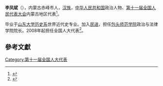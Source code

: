 '''李凤斌'''（{{bd|1965年||}}），内蒙古赤峰市人，[[汉族|汉族]]，[[中华人民共和国|中华人民共和国]]政治人物、[[第十一届全国人民代表大会|第十一届全国人民代表大会]]内蒙古地区代表<ref>{{cite web|author=新华网|title=第十一届全国人大代表|url=http://news.xinhuanet.com/ziliao/2008-03/03/content_7708230.htm?node=36628|publisher=新华网|accessdate=2014-01-07|archive-date=2014-01-10|archive-url=https://web.archive.org/web/20140110211415/http://news.xinhuanet.com/ziliao/2008-03/03/content_7708230.htm?node=36628|dead-url=no}}</ref>。

毕业于[[山东大学历史系|山东大学历史系]]世界近代史专业。加入[[民进|民进]]，担任[[包头师范学院|包头师范学院]]政治与法律学院院长。2008年起担任全国人大代表<ref>{{cite news|title=全国人大代表信息-李凤斌|url= http://210.82.31.1:8084/delegate/viewDelegate.action?dbid=110316|accessdate=2013-04-05|newspaper=全国人大网|archive-url=https://web.archive.org/web/20140107082459/http://www.npc.gov.cn/delegate/viewDelegate.action?dbid=110316|archive-date=2014-01-07|dead-url=yes}}</ref>。

==參考文獻==
{{reflist}}
[[Category:第十一届全国人大代表|Category:第十一届全国人大代表]]